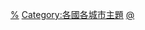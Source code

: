 {{Categories by country|nocat}}

[[Category:各国各城市建筑物|%]]
[[Category:各國各城市主題|Category:各國各城市主題]]
[[Category:各國學校|@]]